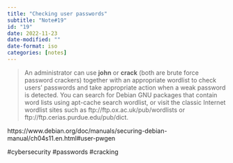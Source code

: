 ```yaml
---
title: "Checking user passwords"
subtitle: "Note#19"
id: "19"
date: 2022-11-23
date-modified: ""
date-format: iso
categories: [notes]
---
```

> An administrator can use **john** or **crack** (both are brute force password crackers) together with an appropriate wordlist to check users' passwords and take appropriate action when a weak password is detected. You can search for Debian GNU packages that contain word lists using apt-cache search wordlist, or visit the classic Internet wordlist sites such as ftp://ftp.ox.ac.uk/pub/wordlists or ftp://ftp.cerias.purdue.edu/pub/dict.

https://www.debian.org/doc/manuals/securing-debian-manual/ch04s11.en.html#user-pwgen

#cybersecurity #passwords #cracking
